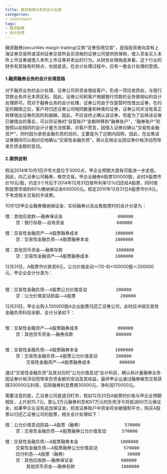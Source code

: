 ```yaml
---
title: 融资融券业务的会计处理
categories:
- investment
tags:
- 融资融券
- 会计处理
---
```


融资融券(securities margin trading)又称“证券信用交易”，是指投资者向具有上海证券交易所或深圳证券交易所会员资格的证券公司提供担保物，借入资金买入本所上市证券或借入本所上市证券并卖出的行为。从财务处理角度来看，这个行业的财务有其独有的特点，也就是说，在会计处理过程中，应有一套会计处理的思想。

#### 1.融资融券业务的会计处理思路

对于融资业务的会计处理，证券公司将资金借给客户，形成一项应收债权，与银行贷款业务并无本质区别。因此，证券公司和客户根据银行贷款的业务做相似的会计处理即可。而对于融券业务的会计处理，证券公司由于仅是暂时性借出证券，在约定的期限之后，客户将归还证券公司相同数量和种类的证券，证券公司并没有真正转移借出证券的风险和报酬，因此，不应该终止确认该证券，但是为了反映该证券已被借出的事实，可以将证券的“自营账户”金额转移到“融券账户”，“融券账户”则按照以前相同的会计计量方法核算。对客户而言，因借入证券应确认“交易性金融资产”，同时因为承担金融负债的目的，主要是为了近期内回购，因此，在出售该证券期间可以相对应地确认“交易性金融负债”，用以反映企业因证券价格浮动而带来负债金额的变动。

#### 2.案例说明

假设2014年10月1日沪市大盘位于3000点，甲企业预期大盘有可能进一步走低，因此，向乙证券公司融券，做空交易。甲企业融券A股票100000股，此时A股票市价10元/股，约定3个月后于2014年12月31日按年利率12％归还给A股票，同时按照股票市值的60％缴纳保证金600000元。假定2010年12月31日A股票市价8元，不考虑相关交易的手续费。

10月1日甲企业融券缴纳保证金、实际融券以及出售股票时的会计分录为：
<pre>
借：其他应收款——融券保证金 　　　               600000
	贷：银行存款——自有资金 　　 　　　　        600000
</pre>
<pre>
借：交易性金融资产——A股票融券成本              1000000
	贷：交易性金融负债——A股票融券本金          1000000
</pre>
<pre>
借：其他货币资金——融券存款 　　                1000000
	贷：交易性金融资产——A股票融券成本          1000000	
</pre>
12月31日，A股票市价跌至8元，公允价值变动＝(10-8)*100000股＝200000元，甲企业会计分录为：
<pre>　　
借：交易性金融负债——A股票公允价值变动           200000
	贷：公允价值变动损益——A股票                 200000
</pre>	
12月31日，甲企业购入100000股A企业股票归还乙证券公司，此时应冲销交易性金融负债科目余额，会计分录如下：
<pre>    
借：交易性金融资产——A股票融券成本               800000
	贷：其他货币资金——融券存款 　　　　　       800000
</pre>
<pre>	
借：交易性金融负债——A股票融券本金              1000000
	贷：交易性金融负债——A股票公允价值变动       200000	
	    交易性金融资产——A股票融券成本           800000
</pre>	
通过“交易性金融负债”及其对应的“公允价值变动”会计科目，确认和计量融券业务因证券价格浮动而带来负债金额的变动及其收益，最终甲企业通过融券做空交易获得200000元利得，扣除融券利息费用30000元，净利润170000元。

需要注意的是，乙证券公司是逐日盯市，假如12月20日A股票的价格与甲企业预期相反，上升到15.7元，那么3万元融券利息和57万元的负债浮亏将抵消60万元保证金，如果甲企业没有追加保证金，则其证券账户中资金将会被强制平仓，购买A股票以归还乙证券公司的股票，相关会计处理如下：
<pre>
借：公允价值变动损益——A股票（融券）                570000
	贷：交易性金融负债——A股票融券公允价值变动      570000
</pre>	
<pre>
借：交易性金融负债——A股票融券本金 　　　          1000000
	交易性金融负债——A股票融券公允价值变动          570000
	应付利息——A股票（融券） 　　　　　　            30000
    贷：其他应收款——融券保证金 　　　　　　　　    600000
        其他货币资金——融券存款 　　　　　　　     1000000
</pre>
